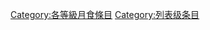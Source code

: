 {{catmore1|[[Wikipedia:月食专题|Wikipedia:月食专题]]}}
{{Articles by Quality|topic=月食|project=月食|format=toc}}
{{emptycat}}

[[Category:各等級月食條目|Category:各等級月食條目]]
[[Category:列表级条目|Category:列表级条目]]